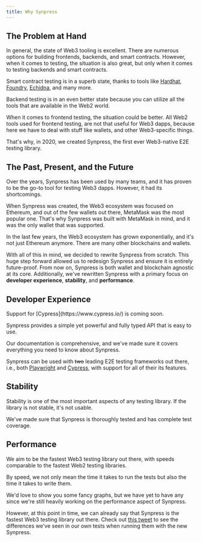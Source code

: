 ```yaml
---
title: Why Synpress
---
```


## The Problem at Hand

In general, the state of Web3 tooling is excellent. There are numerous options for building frontends, backends, and smart contracts. 
However, when it comes to testing, the situation is also great, but only when it comes to testing backends and smart contracts.

Smart contract testing is in a superb state, thanks to tools like [Hardhat](https://hardhat.org/), [Foundry](https://github.com/foundry-rs/foundry), [Echidna](https://github.com/crytic/echidna), and many more.

Backend testing is in an even better state because you can utilize all the tools that are available in the Web2 world.

When it comes to frontend testing, the situation could be better. All Web2 tools used for frontend testing, are not that useful for Web3 dapps, because here we have to deal with stuff like wallets, and other Web3-specific things.

That's why, in 2020, we created Synpress, the first ever Web3-native E2E testing library.

## The Past, Present, and the Future

Over the years, Synpress has been used by many teams, and it has proven to be the go-to tool for testing Web3 dapps. However, it had its shortcomings.

When Synpress was created, the Web3 ecosystem was focused on Ethereum, and out of the few wallets out there, MetaMask was the most popular one. That's why Synpress was built with MetaMask in mind, and it was the only wallet that was supported.

In the last few years, the Web3 ecosystem has grown exponentially, and it's not just Ethereum anymore. There are many other blockchains and wallets.

With all of this in mind, we decided to rewrite Synpress from scratch. This huge step forward allowed us to redesign Synpress and ensure it is entirely future-proof. From now on, Synpress is both wallet and blockchain agnostic at its core.
Additionally, we've rewritten Synpress with a primary focus on **developer experience**, **stability**, and **performance**.

## Developer Experience

<Info>
Support for [Cypress](https://www.cypress.io/) is coming soon.
</Info>

Synpress provides a simple yet powerful and fully typed API that is easy to use.

Our documentation is comprehensive, and we've made sure it covers everything you need to know about Synpress.

Synpress can be used with ~~two~~ leading E2E testing frameworks out there, i.e., both [Playwright](https://playwright.dev/) and [Cypress](https://www.cypress.io/), with support for all of their its features.

## Stability

Stability is one of the most important aspects of any testing library. If the library is not stable, it's not usable. 

We've made sure that Synpress is thoroughly tested and has complete test coverage.

## Performance

We aim to be the fastest Web3 testing library out there, with speeds comparable to the fastest Web2 testing libraries.

By speed, we not only mean the time it takes to run the tests but also the time it takes to write them.

We'd love to show you some fancy graphs, but we have yet to have any since we're still heavily working on the performance aspect of Synpress.

However, at this point in time, we can already say that Synpress is the fastest Web3 testing library out there. Check out [this tweet](https://x.com/0xDuckception/status/1741498318860042438) to see the differences we've seen in our own tests when running them with the new Synpress.

